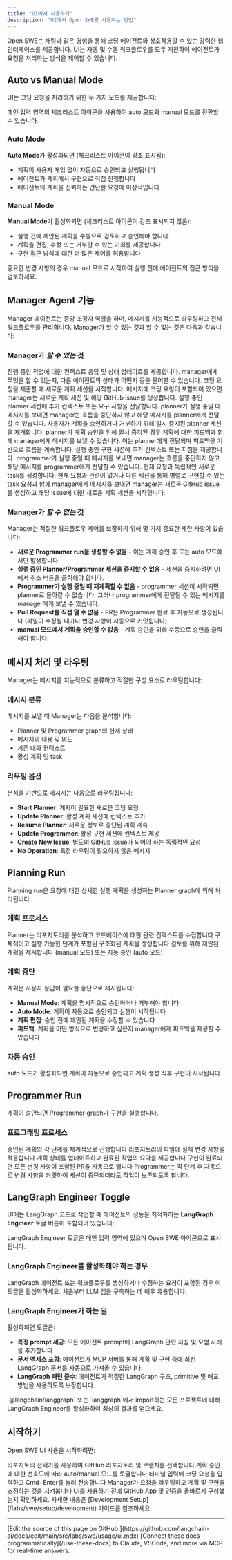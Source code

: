 ```yaml
---
title: "UI에서 사용하기"
description: "UI에서 Open SWE를 사용하는 방법"
---
```


Open SWE는 채팅과 같은 경험을 통해 코딩 에이전트와 상호작용할 수 있는 강력한 웹 인터페이스를 제공합니다. UI는 자동 및 수동 워크플로우를 모두 지원하여 에이전트가 요청을 처리하는 방식을 제어할 수 있습니다.

## Auto vs Manual Mode

UI는 코딩 요청을 처리하기 위한 두 가지 모드를 제공합니다:

<Note>
  메인 입력 영역의 체크리스트 아이콘을 사용하여 auto 모드와 manual 모드를 전환할 수 있습니다.
</Note>

### Auto Mode

**Auto Mode**가 활성화되면 (체크리스트 아이콘이 강조 표시됨):

- 계획이 사용자 개입 없이 자동으로 승인되고 실행됩니다
- 에이전트가 계획에서 구현으로 직접 진행합니다
- 에이전트의 계획을 신뢰하는 간단한 요청에 이상적입니다

### Manual Mode

**Manual Mode**가 활성화되면 (체크리스트 아이콘이 강조 표시되지 않음):

- 실행 전에 제안된 계획을 수동으로 검토하고 승인해야 합니다
- 계획을 편집, 수정 또는 거부할 수 있는 기회를 제공합니다
- 구현 접근 방식에 대한 더 많은 제어를 허용합니다

<Tip>
  중요한 변경 사항의 경우 manual 모드로 시작하여 실행 전에 에이전트의 접근 방식을 검토하세요.
</Tip>

## Manager Agent 기능

Manager 에이전트는 중앙 조정자 역할을 하며, 메시지를 지능적으로 라우팅하고 전체 워크플로우를 관리합니다. Manager가 할 수 있는 것과 할 수 없는 것은 다음과 같습니다:

### Manager가 _할 수 있는_ 것

<Steps>
  <Step title="사용자 메시지에 응답">
    진행 중인 작업에 대한 컨텍스트 응답 및 상태 업데이트를 제공합니다.
    manager에게 무엇을 할 수 있는지, 다른 에이전트의 상태가 어떤지 등을 물어볼 수 있습니다.
  </Step>
  <Step title="새로운 Planning Run 생성">
    코딩 요청을 제출할 때 새로운 계획 세션을 시작합니다. 메시지에 코딩 요청이 포함되어 있으면 manager는 새로운 계획 세션 및 해당 GitHub issue를 생성합니다.
  </Step>
  <Step title="활성 Planning Run에 메시지 전송">
    실행 중인 planner 세션에 추가 컨텍스트 또는 요구 사항을 전달합니다. planner가 실행 중일 때 메시지를 보내면 manager는 흐름을 중단하지 않고 해당 메시지를 planner에게 전달할 수 있습니다.
  </Step>
  <Step title="중단된 Planner 재개">
    사용자가 계획을 승인하거나 거부하기 위해 일시 중지된 planner 세션을 재개합니다. planner가 계획 승인을 위해 일시 중지된 경우 계획에 대한 피드백과 함께 manager에게 메시지를 보낼 수 있습니다. 이는 planner에게 전달되며 피드백을 기반으로 흐름을 계속합니다.
  </Step>
  <Step title="활성 Programmer Run에 메시지 전송">
    실행 중인 구현 세션에 추가 컨텍스트 또는 지침을 제공합니다. programmer가 실행 중일 때 메시지를 보내면 manager는 흐름을 중단하지 않고 해당 메시지를 programmer에게 전달할 수 있습니다.
  </Step>
  <Step title="새로운 task 생성">
    현재 요청과 독립적인 새로운 task를 생성합니다. 현재 요청과 관련이 없거나 다른 세션을 통해 병렬로 구현할 수 있는 task 요청과 함께 manager에게 메시지를 보내면 manager는 새로운 GitHub issue를 생성하고 해당 issue에 대한 새로운 계획 세션을 시작합니다.
  </Step>
</Steps>

### Manager가 _할 수 없는_ 것

<Note>
  Manager는 적절한 워크플로우 제어를 보장하기 위해 몇 가지 중요한 제한 사항이 있습니다:
</Note>

- **새로운 Programmer run을 생성할 수 없음** - 이는 계획 승인 후 또는 auto 모드에서만 발생합니다.
- **실행 중인 Planner/Programmer 세션을 중지할 수 없음** - 세션을 중지하려면 UI에서 취소 버튼을 클릭해야 합니다.
- **Programmer가 실행 중일 때 재계획할 수 없음** - programmer 세션이 시작되면 planner로 돌아갈 수 없습니다. 그러나 programmer에게 전달될 수 있는 메시지를 manager에게 보낼 수 있습니다.
- **Pull Request를 직접 열 수 없음** - PR은 Programmer 완료 후 자동으로 생성됩니다 (파일이 수정될 때마다 변경 사항이 자동으로 커밋됩니다).
- **manual 모드에서 계획을 승인할 수 없음** - 계획 승인을 위해 수동으로 승인을 클릭해야 합니다.

## 메시지 처리 및 라우팅

Manager는 메시지를 지능적으로 분류하고 적절한 구성 요소로 라우팅합니다:

### 메시지 분류

메시지를 보낼 때 Manager는 다음을 분석합니다:

- Planner 및 Programmer graph의 현재 상태
- 메시지의 내용 및 의도
- 기존 대화 컨텍스트
- 활성 계획 및 task

### 라우팅 옵션

분석을 기반으로 메시지는 다음으로 라우팅됩니다:

- **Start Planner**: 계획이 필요한 새로운 코딩 요청
- **Update Planner**: 활성 계획 세션에 컨텍스트 추가
- **Resume Planner**: 새로운 정보로 중단된 계획 계속
- **Update Programmer**: 활성 구현 세션에 컨텍스트 제공
- **Create New Issue**: 별도의 GitHub issue가 되어야 하는 독립적인 요청
- **No Operation**: 특정 라우팅이 필요하지 않은 메시지

## Planning Run

Planning run은 요청에 대한 상세한 실행 계획을 생성하는 Planner graph에 의해 처리됩니다.

### 계획 프로세스

<Steps>
  <Step title="컨텍스트 수집">
    Planner는 리포지토리를 분석하고 코드베이스에 대한 관련 컨텍스트를 수집합니다
  </Step>
  <Step title="계획 생성">
    구체적이고 실행 가능한 단계가 포함된 구조화된 계획을 생성합니다
  </Step>
  <Step title="계획 제시">
    검토를 위해 제안된 계획을 제시합니다 (manual 모드) 또는 자동 승인 (auto 모드)
  </Step>
</Steps>

### 계획 중단

계획은 사용자 응답이 필요한 중단으로 제시됩니다:

- **Manual Mode**: 계획을 명시적으로 승인하거나 거부해야 합니다
- **Auto Mode**: 계획이 자동으로 승인되고 실행이 시작됩니다
- **계획 편집**: 승인 전에 제안된 계획을 수정할 수 있습니다
- **피드백**: 계획을 어떤 방식으로 변경하고 싶은지 manager에게 피드백을 제공할 수 있습니다

### 자동 승인

auto 모드가 활성화되면 계획이 자동으로 승인되고 계획 생성 직후 구현이 시작됩니다.

## Programmer Run

계획이 승인되면 Programmer graph가 구현을 실행합니다.

### 프로그래밍 프로세스

<Steps>
  <Step title="계획 실행">
    승인된 계획의 각 단계를 체계적으로 진행합니다
  </Step>
  <Step title="코드 구현">
    리포지토리의 파일에 실제 변경 사항을 적용합니다
  </Step>
  <Step title="진행 상황 추적">
    계획 상태를 업데이트하고 완료된 작업의 요약을 제공합니다
  </Step>
  <Step title="Pull Request 생성">
    구현이 완료되면 모든 변경 사항이 포함된 PR을 자동으로 엽니다
  </Step>
</Steps>

<Note>
  Programmer는 각 단계 후 자동으로 변경 사항을 커밋하여 세션이 중단되더라도 작업이 보존되도록 합니다.
</Note>

## LangGraph Engineer Toggle

UI에는 LangGraph 코드로 작업할 때 에이전트의 성능을 최적화하는 **LangGraph Engineer** 토글 버튼이 포함되어 있습니다:

<Note>
  LangGraph Engineer 토글은 메인 입력 영역에 있으며 Open SWE 아이콘으로 표시됩니다.
</Note>

### LangGraph Engineer를 활성화해야 하는 경우

LangGraph 에이전트 또는 워크플로우를 생성하거나 수정하는 요청이 포함된 경우 이 토글을 활성화하세요. 처음부터 LLM 앱을 구축하는 데 매우 유용합니다.

### LangGraph Engineer가 하는 일

활성화되면 토글은:

- **특정 prompt 제공**: 모든 에이전트 prompt에 LangGraph 관련 지침 및 모범 사례를 추가합니다
- **문서 액세스 포함**: 에이전트가 MCP 서버를 통해 계획 및 구현 중에 최신 LangGraph 문서를 자동으로 가져올 수 있습니다.
- **LangGraph 패턴 준수**: 에이전트가 적절한 LangGraph 구조, primitive 및 배포 방법을 사용하도록 보장합니다.

<Tip>
  `@langchain/langgraph` 또는 `langgraph`에서 import하는 모든 프로젝트에 대해 LangGraph Engineer를 활성화하여 최상의 결과를 얻으세요.
</Tip>

## 시작하기

Open SWE UI 사용을 시작하려면:

<Steps>
  <Step title="리포지토리 선택">
    리포지토리 선택기를 사용하여 GitHub 리포지토리 및 브랜치를 선택합니다
  </Step>
  <Step title="모드 선택">
    계획 승인에 대한 선호도에 따라 auto/manual 모드를 토글합니다
  </Step>
  <Step title="요청 제출">
    터미널 입력에 코딩 요청을 입력하고 Cmd+Enter를 눌러 전송합니다
  </Step>
  <Step title="진행 상황 모니터링">
    Manager가 요청을 라우팅하고 계획 및 구현을 조정하는 것을 지켜봅니다
  </Step>
</Steps>

<Note>
  UI를 사용하기 전에 GitHub App 및 인증을 올바르게 구성했는지 확인하세요. 자세한 내용은 [Development Setup](/labs/swe/setup/development) 가이드를 참조하세요.
</Note>

---

<Callout icon="pen-to-square" iconType="regular">
    [Edit the source of this page on GitHub.](https://github.com/langchain-ai/docs/edit/main/src/labs/swe/usage/ui.mdx)
</Callout>
<Tip icon="terminal" iconType="regular">
    [Connect these docs programmatically](/use-these-docs) to Claude, VSCode, and more via MCP for    real-time answers.
</Tip>
